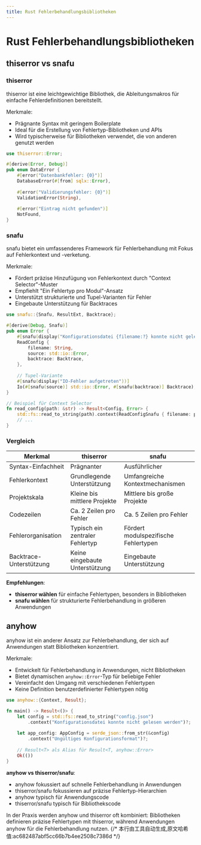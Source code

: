```yaml
---
title: Rust Fehlerbehandlungsbibliotheken
---
```


# Rust Fehlerbehandlungsbibliotheken


<LinkCard
  href="https://docs.rs/thiserror/latest/thiserror/"
  title="thiserror"
  description="Bietet bequeme Ableitungsmakros für benutzerdefinierte Fehlertypen"
/>

<LinkCard
  href="https://docs.rs/snafu/latest/snafu/"
  title="snafu"
  description="Ein Framework für Fehlerbehandlung und -berichterstattung mit Kontext"
/>

<LinkCard
  href="https://docs.rs/anyhow/latest/anyhow/"
  title="anyhow"
  description="Flexible Bibliothek für Fehlerbehandlung und -berichterstattung"
/>

## thiserror vs snafu

### thiserror

thiserror ist eine leichtgewichtige Bibliothek, die Ableitungsmakros für einfache Fehlerdefinitionen bereitstellt.

Merkmale:
- Prägnante Syntax mit geringem Boilerplate
- Ideal für die Erstellung von Fehlertyp-Bibliotheken und APIs
- Wird typischerweise für Bibliotheken verwendet, die von anderen genutzt werden

```rust
use thiserror::Error;

#[derive(Error, Debug)]
pub enum DataError {
    #[error("Datenbankfehler: {0}")]
    DatabaseError(#[from] sqlx::Error),
    
    #[error("Validierungsfehler: {0}")]
    ValidationError(String),
    
    #[error("Eintrag nicht gefunden")]
    NotFound,
}
```

### snafu

snafu bietet ein umfassenderes Framework für Fehlerbehandlung mit Fokus auf Fehlerkontext und -verketung.

Merkmale:
- Fördert präzise Hinzufügung von Fehlerkontext durch "Context Selector"-Muster
- Empfiehlt "Ein Fehlertyp pro Modul"-Ansatz
- Unterstützt strukturierte und Tupel-Varianten für Fehler
- Eingebaute Unterstützung für Backtraces

```rust
use snafu::{Snafu, ResultExt, Backtrace};

#[derive(Debug, Snafu)]
pub enum Error {
    #[snafu(display("Konfigurationsdatei {filename:?} konnte nicht gelesen werden"))]
    ReadConfig {
        filename: String,
        source: std::io::Error,
        backtrace: Backtrace,
    },
    
    // Tupel-Variante
    #[snafu(display("IO-Fehler aufgetreten"))]
    Io(#[snafu(source)] std::io::Error, #[snafu(backtrace)] Backtrace),
}

// Beispiel für Context Selector
fn read_config(path: &str) -> Result<Config, Error> {
    std::fs::read_to_string(path).context(ReadConfigSnafu { filename: path })?;
    // ...
}
```

### Vergleich

| Merkmal | thiserror | snafu |
|---------|-----------|-------|
| Syntax-Einfachheit | Prägnanter | Ausführlicher |
| Fehlerkontext | Grundlegende Unterstützung | Umfangreiche Kontextmechanismen |
| Projektskala | Kleine bis mittlere Projekte | Mittlere bis große Projekte |
| Codezeilen | Ca. 2 Zeilen pro Fehler | Ca. 5 Zeilen pro Fehler |
| Fehlerorganisation | Typisch ein zentraler Fehlertyp | Fördert modulspezifische Fehlertypen |
| Backtrace-Unterstützung | Keine eingebaute Unterstützung | Eingebaute Unterstützung |

**Empfehlungen**:
- **thiserror wählen** für einfache Fehlertypen, besonders in Bibliotheken
- **snafu wählen** für strukturierte Fehlerbehandlung in größeren Anwendungen

## anyhow

anyhow ist ein anderer Ansatz zur Fehlerbehandlung, der sich auf Anwendungen statt Bibliotheken konzentriert.

Merkmale:
- Entwickelt für Fehlerbehandlung in Anwendungen, nicht Bibliotheken
- Bietet dynamischen `anyhow::Error`-Typ für beliebige Fehler
- Vereinfacht den Umgang mit verschiedenen Fehlertypen
- Keine Definition benutzerdefinierter Fehlertypen nötig

```rust
use anyhow::{Context, Result};

fn main() -> Result<()> {
    let config = std::fs::read_to_string("config.json")
        .context("Konfigurationsdatei konnte nicht gelesen werden")?;
        
    let app_config: AppConfig = serde_json::from_str(&config)
        .context("Ungültiges Konfigurationsformat")?;
        
    // Result<T> als Alias für Result<T, anyhow::Error>
    Ok(())
}
```

**anyhow vs thiserror/snafu**:
- anyhow fokussiert auf schnelle Fehlerbehandlung in Anwendungen
- thiserror/snafu fokussieren auf präzise Fehlertyp-Hierarchien
- anyhow typisch für Anwendungscode
- thiserror/snafu typisch für Bibliothekscode

In der Praxis werden anyhow und thiserror oft kombiniert: Bibliotheken definieren präzise Fehlertypen mit thiserror, während Anwendungen anyhow für die Fehlerbehandlung nutzen.
{/* 本行由工具自动生成,原文哈希值:ac682487abf5cc66b7b4ee2508c7386d */}
